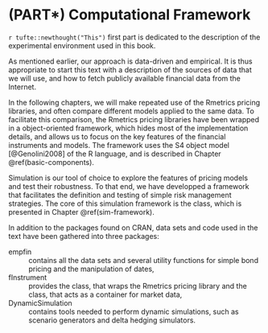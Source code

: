 # (PART\*) Computational Framework {-} 

`r tufte::newthought("This")` first part is dedicated to the description of the experimental
environment used in this book.

As mentioned earlier, our approach is data-driven and empirical. It is
thus appropriate to start this text with a description of the sources of
data that we will use, and how to fetch publicly available financial
data from the Internet.

In the following chapters, we will make repeated use of the Rmetrics
pricing libraries, and often compare different models applied to the
same data. To facilitate this comparison, the Rmetrics pricing libraries
have been wrapped in a object-oriented framework, which hides most of
the implementation details, and allows us to focus on the key features
of the financial instruments and models. The framework uses the S4
object model [@Genolini2008] of the R language, and is described in
Chapter \@ref(basic-components).

Simulation is our tool of choice to explore the features of pricing
models and test their robustness. To that end, we have developped a
framework that facilitates the definition and testing of simple risk
management strategies. The core of this simulation framework is the \class{DataProvider}
class, which is presented in Chapter \@ref(sim-framework).

In addition to the packages found on CRAN, data sets and code used in the
text have been gathered into three packages:


empfin
: contains all the data sets and several utility functions for simple bond pricing and the manipulation of dates,

fInstrument
: provides the \class{fInstrument} class, that wraps the Rmetrics pricing library and the \class{DataProvider} class, that acts as a container for market data,

DynamicSimulation
: contains tools needed to perform dynamic simulations, such as scenario generators and delta hedging simulators.